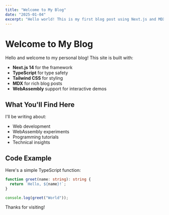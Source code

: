 ```yaml
---
title: "Welcome to My Blog"
date: "2025-01-04"
excerpt: "Hello world! This is my first blog post using Next.js and MDX."
---
```


# Welcome to My Blog

Hello and welcome to my personal blog! This site is built with:

- **Next.js 14** for the framework
- **TypeScript** for type safety
- **Tailwind CSS** for styling
- **MDX** for rich blog posts
- **WebAssembly** support for interactive demos

## What You'll Find Here

I'll be writing about:
- Web development
- WebAssembly experiments
- Programming tutorials
- Technical insights

## Code Example

Here's a simple TypeScript function:

```typescript
function greet(name: string): string {
  return `Hello, ${name}!`;
}

console.log(greet("World"));
```

Thanks for visiting!